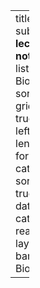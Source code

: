 ---
title: "**Biología**"
subtitle: "**Divulgación, lecciones y avances notables en biología**" 
listing:
  contents: Biologia
  feed: true
  sort: "date desc"
  type: grid
  grid-item-border: true
  grid-item-align: left
  max-description-length: 175
  date-format: medium
  categories: numbered
  sort-ui: false
  filter-ui: true
  fields: [image, date, title, description, categories, author, reading-time]  
page-layout: full
title-block-banner: Biologia/forblock1.png

---